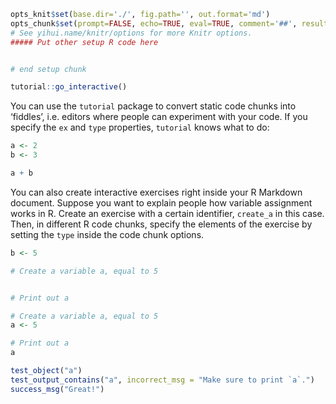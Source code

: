```r
opts_knit$set(base.dir='./', fig.path='', out.format='md')
opts_chunk$set(prompt=FALSE, echo=TRUE, eval=TRUE, comment='##', results='markup',collapse=TRUE)
# See yihui.name/knitr/options for more Knitr options.
##### Put other setup R code here


# end setup chunk
```

```r
tutorial::go_interactive()
```

You can use the `tutorial` package to convert static code chunks into 'fiddles', i.e. editors where people can experiment with your code. If you specify the `ex` and `type` properties, `tutorial` knows what to do:

```r
a <- 2
b <- 3

a + b
```

You can also create interactive exercises right inside your R Markdown document. Suppose you want to explain people how variable assignment works in R. Create an exercise with a certain identifier, `create_a` in this case. Then, in different R code chunks, specify the elements of the exercise by setting the `type` inside the code chunk options.

```r
b <- 5
```

```r
# Create a variable a, equal to 5


# Print out a

```

```r
# Create a variable a, equal to 5
a <- 5

# Print out a
a
```

```r
test_object("a")
test_output_contains("a", incorrect_msg = "Make sure to print `a`.")
success_msg("Great!")
```

